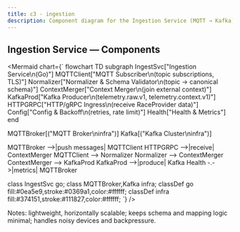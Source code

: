 ```yaml
---
title: c3 - ingestion
description: Component diagram for the Ingestion Service (MQTT → Kafka).
---
```


## Ingestion Service — Components

<Mermaid chart={`
flowchart TD
  subgraph IngestSvc["Ingestion Service\n(Go)"]
    MQTTClient["MQTT Subscriber\n(topic subscriptions, TLS)"]
    Normalizer["Normalizer & Schema Validator\n(topic -> canonical schema)"]
    ContextMerger["Context Merger\n(join external context)"]
    KafkaProd["Kafka Producer\n(telemetry.raw.v1, telemetry.context.v1)"]
    HTTPGRPC["HTTP/gRPC Ingress\n(receive RaceProvider data)"]
    Config["Config & Backoff\n(retries, rate limit)"]
    Health["Health & Metrics"]
  end

  MQTTBroker[("MQTT Broker\ninfra")]
  Kafka[("Kafka Cluster\ninfra")]

  MQTTBroker -->|push messages| MQTTClient
  HTTPGRPC -->|receive| ContextMerger
  MQTTClient --> Normalizer
  Normalizer --> ContextMerger
  ContextMerger --> KafkaProd
  KafkaProd -->|produce| Kafka
  Health -.->|metrics| MQTTBroker

  class IngestSvc go;
  class MQTTBroker,Kafka infra;
  classDef go fill:#0ea5e9,stroke:#0369a1,color:#ffffff;
  classDef infra fill:#374151,stroke:#111827,color:#ffffff;
  `} />

Notes: lightweight, horizontally scalable; keeps schema and mapping logic minimal; handles noisy devices and backpressure.
